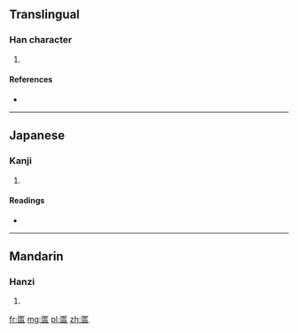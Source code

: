 ==Translingual==

===Han character===
{{Han char|rn=22|rad=匚|as=08|sn=10|four=|canj=尸心竹日 (SPHA)|ids=⿷[[匚]][[曶]]}}

# {{defn|Han|sort=匚08}}

====References====
* {{Han ref|kx=0154.020|dkj=02631|dj=0346.080|hdz=10087.050|uh=532B|ud=21291}}

----

==Japanese==

===Kanji===
{{ja-kanji|grade=|rs=匚08}}

# {{defn|lang=ja|sort=匚08}}

====Readings====
* {{ja-readings|on=[[こつ]] (kotsu), [[こち]] (kochi)|kun=[[うつわ]] (utsuwa)}}

----

==Mandarin==

===Hanzi===
{{cmn-hanzi|pin=[[hū]] ([[hu1]]), [[kuì]] ([[kui4]])|wg=hu<sup>1</sup>, k'uei<sup>4</sup>}}

# {{defn|lang=cmn|sort=匚08}}

[[fr:匫]]
[[mg:匫]]
[[pl:匫]]
[[zh:匫]]